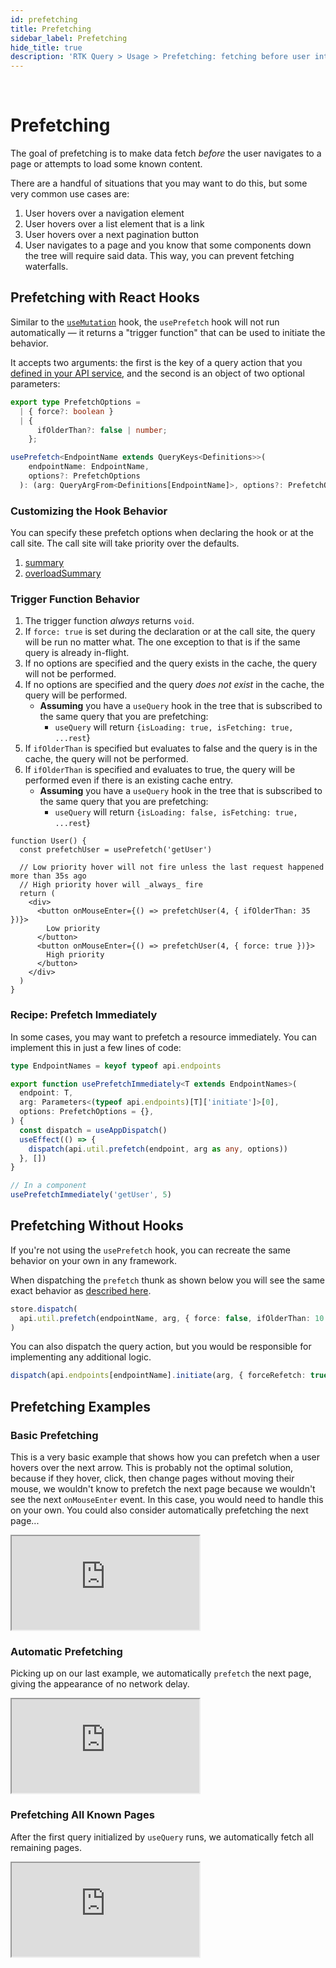 ```yaml
---
id: prefetching
title: Prefetching
sidebar_label: Prefetching
hide_title: true
description: 'RTK Query > Usage > Prefetching: fetching before user interaction'
---
```


&nbsp;

# Prefetching

The goal of prefetching is to make data fetch _before_ the user navigates to a page or attempts to load some known content.

There are a handful of situations that you may want to do this, but some very common use cases are:

1. User hovers over a navigation element
2. User hovers over a list element that is a link
3. User hovers over a next pagination button
4. User navigates to a page and you know that some components down the tree will require said data. This way, you can prevent fetching waterfalls.

## Prefetching with React Hooks

Similar to the [`useMutation`](./mutations) hook, the `usePrefetch` hook will not run automatically — it returns a "trigger function" that can be used to initiate the behavior.

It accepts two arguments: the first is the key of a query action that you [defined in your API service](../api/createApi#endpoints), and the second is an object of two optional parameters:

```ts title="usePrefetch Signature" no-transpile
export type PrefetchOptions =
  | { force?: boolean }
  | {
      ifOlderThan?: false | number;
    };

usePrefetch<EndpointName extends QueryKeys<Definitions>>(
    endpointName: EndpointName,
    options?: PrefetchOptions
  ): (arg: QueryArgFrom<Definitions[EndpointName]>, options?: PrefetchOptions) => void;
```

### Customizing the Hook Behavior

You can specify these prefetch options when declaring the hook or at the call site. The call site will take priority over the defaults.

1. [summary](docblock://query/core/module.ts?token=PrefetchOptions)
2. [overloadSummary](docblock://query/core/module.ts?token=PrefetchOptions)

### Trigger Function Behavior

1. The trigger function _always_ returns `void`.
2. If `force: true` is set during the declaration or at the call site, the query will be run no matter what. The one exception to that is if the same query is already in-flight.
3. If no options are specified and the query exists in the cache, the query will not be performed.
4. If no options are specified and the query _does not exist_ in the cache, the query will be performed.
   - **Assuming** you have a `useQuery` hook in the tree that is subscribed to the same query that you are prefetching:
     - `useQuery` will return `{isLoading: true, isFetching: true, ...rest`}
5. If `ifOlderThan` is specified but evaluates to false and the query is in the cache, the query will not be performed.
6. If `ifOlderThan` is specified and evaluates to true, the query will be performed even if there is an existing cache entry.
   - **Assuming** you have a `useQuery` hook in the tree that is subscribed to the same query that you are prefetching:
     - `useQuery` will return `{isLoading: false, isFetching: true, ...rest`}

```tsx no-transpile title="usePrefetch Example"
function User() {
  const prefetchUser = usePrefetch('getUser')

  // Low priority hover will not fire unless the last request happened more than 35s ago
  // High priority hover will _always_ fire
  return (
    <div>
      <button onMouseEnter={() => prefetchUser(4, { ifOlderThan: 35 })}>
        Low priority
      </button>
      <button onMouseEnter={() => prefetchUser(4, { force: true })}>
        High priority
      </button>
    </div>
  )
}
```

### Recipe: Prefetch Immediately

In some cases, you may want to prefetch a resource immediately. You can implement this in just a few lines of code:

```ts title="hooks/usePrefetchImmediately.ts" no-transpile
type EndpointNames = keyof typeof api.endpoints

export function usePrefetchImmediately<T extends EndpointNames>(
  endpoint: T,
  arg: Parameters<(typeof api.endpoints)[T]['initiate']>[0],
  options: PrefetchOptions = {},
) {
  const dispatch = useAppDispatch()
  useEffect(() => {
    dispatch(api.util.prefetch(endpoint, arg as any, options))
  }, [])
}

// In a component
usePrefetchImmediately('getUser', 5)
```

## Prefetching Without Hooks

If you're not using the `usePrefetch` hook, you can recreate the same behavior on your own in any framework.

When dispatching the `prefetch` thunk as shown below you will see the same exact behavior as [described here](#trigger-function-behavior).

```ts title="Non-hook prefetching example" no-transpile
store.dispatch(
  api.util.prefetch(endpointName, arg, { force: false, ifOlderThan: 10 }),
)
```

You can also dispatch the query action, but you would be responsible for implementing any additional logic.

```ts title="Alternate method of manual prefetching" no-transpile
dispatch(api.endpoints[endpointName].initiate(arg, { forceRefetch: true }))
```

## Prefetching Examples

### Basic Prefetching

This is a very basic example that shows how you can prefetch when a user hovers over the next arrow. This is probably not the optimal solution, because if they hover, click, then change pages without moving their mouse, we wouldn't know to prefetch the next page because we wouldn't see the next `onMouseEnter` event. In this case, you would need to handle this on your own. You could also consider automatically prefetching the next page...

<iframe
  src="https://codesandbox.io/embed/github/reduxjs/redux-toolkit/tree/master/examples/query/react/prefetching?fontsize=12&runonclick=1&hidenavigation=1&theme=dark"
  style={{
    width: '100%',
    height: '600px',
    border: 0,
    borderRadius: '4px',
    overflow: 'hidden',
  }}
  title="RTK Query - Prefetching Example"
  allow="geolocation; microphone; camera; midi; vr; accelerometer; gyroscope; payment; ambient-light-sensor; encrypted-media; usb"
  sandbox="allow-modals allow-forms allow-popups allow-scripts allow-same-origin"
></iframe>

### Automatic Prefetching

Picking up on our last example, we automatically `prefetch` the next page, giving the appearance of no network delay.

<iframe
  src="https://codesandbox.io/embed/github/reduxjs/redux-toolkit/tree/master/examples/query/react/prefetching-automatic?fontsize=12&runonclick=1&hidenavigation=1&theme=dark"
  style={{
    width: '100%',
    height: '600px',
    border: 0,
    borderRadius: '4px',
    overflow: 'hidden',
  }}
  title="RTK Query - Automatic Prefetching Example (on hover)"
  allow="geolocation; microphone; camera; midi; vr; accelerometer; gyroscope; payment; ambient-light-sensor; encrypted-media; usb"
  sandbox="allow-modals allow-forms allow-popups allow-scripts allow-same-origin"
></iframe>

### Prefetching All Known Pages

After the first query initialized by `useQuery` runs, we automatically fetch all remaining pages.

<iframe
  src="https://codesandbox.io/embed/github/reduxjs/redux-toolkit/tree/master/examples/query/react/prefetching-automatic-waterfall?fontsize=12&runonclick=1&hidenavigation=1&theme=dark&module=%2Fsrc%2Ffeatures%2Fposts%2FPostsManager.tsx"
  style={{
    width: '100%',
    height: '600px',
    border: 0,
    borderRadius: '4px',
    overflow: 'hidden',
  }}
  title="RTK Query - Automatic Prefetching Waterfall Example"
  allow="geolocation; microphone; camera; midi; vr; accelerometer; gyroscope; payment; ambient-light-sensor; encrypted-media; usb"
  sandbox="allow-modals allow-forms allow-popups allow-scripts allow-same-origin"
></iframe>
